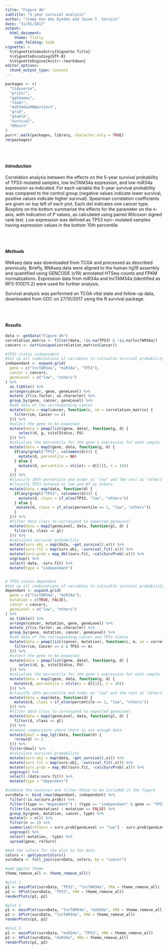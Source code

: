 ```yaml
---
title: "Figure 4b"
subtitle: "5 year survival analysis"
author: "Jimmy Van den Eynden and Jason T. Serviss"
date: "31/01/2017"
output:
  html_document:
    theme: flatly
    code_folding: hide
vignette: >
  %\VignetteIndexEntry{Vignette Title}
  %\VignetteEncoding{UTF-8}
  %\VignetteEngine{knitr::rmarkdown}
editor_options: 
  chunk_output_type: console
---
```


<style> 
.caption { 
  color: Black; 
  font-family: "Times New Roman", Times, serif;
  font-size: 1.0em; 
}
</style>

```r
packages <- c(
  "tidyverse",
  "printr",
  "ggthemes",
  "readr",
  "miR34AasRNAproject",
  "grid",
  "gtable",
  "survival",
  "KMsurv"
)
purrr::walk(packages, library, character.only = TRUE)
rm(packages)

```

<br></br>

#### _Introduction_
Correlation analysis between the effects on the 5-year survival
probability of TP53-mutated samples, low lncTAM34a expression, and low
miR34a expression as indicated. For each variable the 5-year survival
probability was compared to the control group (negative values indicate lower
survival, positive values indicate higher survival). Spearman correlation
coefficients are given on top left of each plot. Each dot indicates one cancer
type. Boxplots on the bottom summarize the effects for
the parameter on the x-axis, with indication of P values, as calculated using
paired Wilcoxon signed rank test. Low expression was defined as TP53 non-
mutated samples having expression values in the bottom 10th percentile.

<br></br>

#### _Methods_
RNAseq data was downloaded from TCGA and processed as described previously. 
Briefly, RNAseq data were aligned to the human hg19 assembly and quantified 
using GENCODE (v19) annotated HTSeq-counts and FPKM normalizations. Expression 
data from miR34a and lncTAM34a (identified as RP3-510D11.2) were used for 
further analysis. 

Survival analysis was performed on TCGA vital state and follow-up data,
downloaded from GDC on 27/10/2017 using the R survival package.

<br></br>

#### _Results_

```r

data <- getData("Figure 4b")
correlation_matrix <- filter(data, !is.na(TP53) & !is.na(lncTAM34a))
cancers <- sort(unique(correlation_matrix$Cancer))

#TP53 status independant
#Set up all combinations of variables to calcualte survival probability for
independant <- expand.grid(
  gene = c("lncTAM34a", "miR34a", "TP53"),
  cancer = cancers,
  geneLevel = c("low", "others")
) %>% 
  as_tibble() %>%
  arrange(cancer, gene, geneLevel) %>%
  mutate_if(is.factor, as.character) %>%
  group_by(gene, cancer, geneLevel) %>%
  #add data of the corresponding cancer
  mutate(data = map(cancer, function(c, cm = correlation_matrix) {
    filter(cm, Cancer == c)
  })) %>%
  #select the gene to be examined
  mutate(data = pmap(list(gene, data), function(g, d) {
      select(d, g, vitalStatus, FU)
  })) %>%
  #calculate the percentile for the gene's expression for each sample
  mutate(data = map2(gene, data, function(g, d) {
    if(any(grepl("TP53", colnames(d)))) {
      mutate(d, percentile = NA)
    } else {
      mutate(d, percentile = ntile(x = d[[1]], n = 10))
    }
  })) %>%
  #classify 10th percentile and under as "low" and the rest as "others"
  #classify TP53 mutated as low and WT as others
  mutate(data = map(data, function(d) {
    if(any(grepl("TP53", colnames(d)))) {
      mutate(d, class = if_else(TP53, "low", "others"))
    } else {
     mutate(d, class = if_else(percentile == 1, "low", "others")) 
    }
  })) %>%
  #filter data class to correspond to expected geneLevel
  mutate(data = map2(geneLevel, data, function(gl, d) {
    filter(d, class == gl)
  })) %>%
  #calculate survival probability
  mutate(surv.obj = map(data, ~get_survival(.x))) %>%
  mutate(surv.fit = map(surv.obj, ~survival_fit(.x))) %>%
  mutate(surv.prob = map_dbl(surv.fit, ~calcSurvProb(.x))) %>%
  ungroup() %>%
  select(-data, -surv.fit) %>%
  mutate(type = "independant")


# TP53 status dependent
#Set up all combinations of variables to calcualte survival probability for
dependant <- expand.grid(
  gene = c("lncTAM34a", "miR34a"),
  mutation = c(TRUE, FALSE),
  cancer = cancers,
  geneLevel = c("low", "others")
) %>% 
  as_tibble() %>%
  arrange(cancer, mutation, gene, geneLevel) %>%
  mutate_if(is.factor, as.character) %>%
  group_by(gene, mutation, cancer, geneLevel) %>%
  #add data of the corresponding cancer and TP53 status
  mutate(data = pmap(list(cancer, mutation), function(c, m, cm = correlation_matrix) {
    filter(cm, Cancer == c & TP53 == m)
  })) %>%
  #select the gene to be examined
  mutate(data = pmap(list(gene, data), function(g, d) {
      select(d, g, vitalStatus, FU)
  })) %>%
  #calculate the percentile for the gene's expression for each sample
  mutate(data = map2(gene, data, function(g, d) {
    mutate(d, percentile = ntile(x = d[[1]], n = 10))
  })) %>%
  #classify 10th percentile and under as "low" and the rest as "others"
  mutate(data = map(data, function(d) {
    mutate(d, class = if_else(percentile == 1, "low", "others"))
  })) %>%
  #filter data class to correspond to expected geneLevel
  mutate(data = map2(geneLevel, data, function(gl, d) {
    filter(d, class == gl)
  })) %>%
  #remove comparisons where there is not enough data
  mutate(bool = map_lgl(data, function(d) {
    !nrow(d) <= 1
  })) %>%
  filter(bool) %>%
  #calculate survival probability
  mutate(surv.obj = map(data, ~get_survival(.x))) %>%
  mutate(surv.fit = map(surv.obj, ~survival_fit(.x))) %>%
  mutate(surv.prob = map_dbl(surv.fit, ~calcSurvProb(.x))) %>%
  ungroup() %>%
  select(-(data:surv.fit)) %>%
  mutate(type = "dependent")

#combine the analyses and filter those to be included in the figure
survData <- bind_rows(dependant, independant) %>%
  filter(!is.na(surv.prob)) %>%
  filter((type == "dependent") | (type == "independant" & gene == "TP53")) %>%
  filter(is.na(mutation) | mutation == FALSE) %>%
  group_by(gene, mutation, cancer, type) %>%
  mutate(n = n()) %>%
  filter(n == 2) %>%
  summarize(relSurv = surv.prob[geneLevel == "low"] - surv.prob[geneLevel == "others"]) %>%
  ungroup() %>%
  select(-mutation, -type) %>%
  spread(gene, relSurv)
```

```r
#Add the colors for the plot to the data
colors <- getCancerColors()
survData <- full_join(survData, colors, by = "cancer")

#add ggplot theme
theme_remove_all <- theme_remove_all()

#plot 1
p1 <- mainPlot(survData, "TP53", "lncTAM34a", tRA = theme_remove_all)
p2 <- hPlot(survData, "TP53", tRA = theme_remove_all)
renderPlots(p1, p2)

#plot 2
p1 <- mainPlot(survData, "lncTAM34a", "miR34a", tRA = theme_remove_all)
p2 <- hPlot(survData, "lncTAM34a", tRA = theme_remove_all)
renderPlots(p1, p2)

#plot 3
p1 <- mainPlot(survData, "miR34a", "TP53", tRA = theme_remove_all)
p2 <- hPlot(survData, "miR34a", tRA = theme_remove_all)
renderPlots(p1, p2)
```

